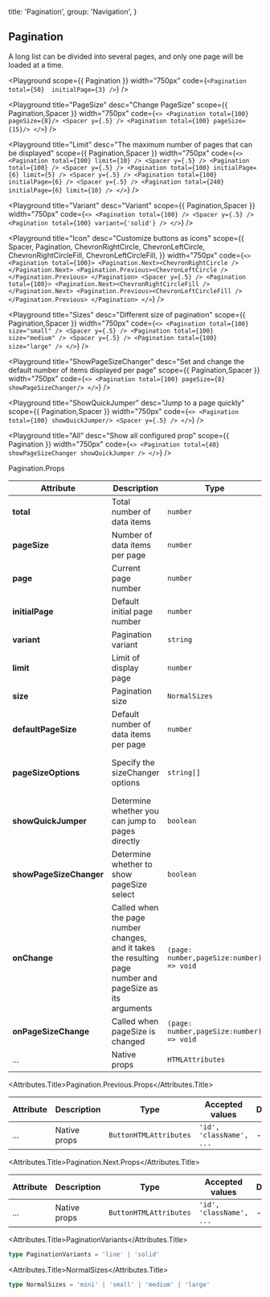 
  title: 'Pagination',
  group: 'Navigation',
}

## Pagination
A long list can be divided into several pages, and only one page will be loaded at a time.


<Playground
  scope={{ Pagination }}
  width="750px"
  code={`
      <Pagination total={50}  initialPage={3} />
`}
/>

<Playground
  title="PageSize"
  desc="Change PageSize"
  scope={{ Pagination,Spacer }}
  width="750px"
  code={`
<>
  <Pagination total={100} pageSize={8}/>
  <Spacer y={.5} />
  <Pagination total={100} pageSize={15}/>
</>
`}
/>


<Playground
  title="Limit"
  desc="The maximum number of pages that can be displayed"
  scope={{ Pagination,Spacer }}
  width="750px"
  code={`
<>
  <Pagination total={100} limit={10} />
  <Spacer y={.5} />
  <Pagination total={100} />
  <Spacer y={.5} />
  <Pagination total={100} initialPage={6} limit={5} />
  <Spacer y={.5} />
  <Pagination total={100} initialPage={6} />
  <Spacer y={.5} />
  <Pagination total={240} initialPage={6} limit={10} />
</>
`}
/>

<Playground
  title="Variant"
  desc="Variant"
  scope={{ Pagination,Spacer }}
  width="750px"
  code={`
<>
  <Pagination total={100} />
  <Spacer y={.5} />
  <Pagination total={100} variant={'solid'} />
</>
`}
/>

<Playground
  title="Icon"
  desc="Customize buttons as icons"
  scope={{
    Spacer,
    Pagination,
    ChevronRightCircle,
    ChevronLeftCircle,
    ChevronRightCircleFill,
    ChevronLeftCircleFill,
  }}
  width="750px"
  code={`
<>
  <Pagination total={100}>
   <Pagination.Next><ChevronRightCircle /></Pagination.Next>
   <Pagination.Previous><ChevronLeftCircle /></Pagination.Previous>
  </Pagination>
  <Spacer y={.5} />
  <Pagination total={100}>
   <Pagination.Next><ChevronRightCircleFill /></Pagination.Next>
   <Pagination.Previous><ChevronLeftCircleFill /></Pagination.Previous>
  </Pagination>
</>
`}
/>

<Playground
  title="Sizes"
  desc="Different size of pagination"
  scope={{ Pagination,Spacer }}
  width="750px"
  code={`
<>
  <Pagination total={100} size="small" />
  <Spacer y={.5} />
  <Pagination total={100} size="medium" />
  <Spacer y={.5} />
  <Pagination total={100} size="large" />
</>
`}
/>

<Playground
  title="ShowPageSizeChanger"
  desc="Set and change the default number of items displayed per page"
  scope={{ Pagination,Spacer }}
  width="750px"
  code={`
<>
  <Pagination total={100} pageSize={8} showPageSizeChanger/>
</>
`}
/>

<Playground
  title="ShowQuickJumper"
  desc="Jump to a page quickly"
  scope={{ Pagination,Spacer }}
  width="750px"
  code={`
<>
  <Pagination total={100} showQuickJumper/>
  <Spacer y={.5} />
</>
`}
/>

<Playground
  title="All"
  desc="Show all configured prop"
  scope={{ Pagination }}
  width="750px"
  code={`
<>
  <Pagination total={40} showPageSizeChanger showQuickJumper />
</>
`}
/>

<Attributes edit="/pages/en-us/components/pagination.mdx">
<Attributes.Title>Pagination.Props</Attributes.Title>

| Attribute               | Description                                                                                               | Type                                     | Accepted values                           | Default                   |
|-------------------------|-----------------------------------------------------------------------------------------------------------|------------------------------------------|-------------------------------------------|---------------------------|
| **total**               | Total number of data items                                                                                | `number`                                 |                                           | 1                         |
| **pageSize**            | Number of data items per page                                                                             | `number`                                 | -                                         | -                         |
| **page**                | Current page number                                                                                       | `number`                                 | -                                         | 1                         |
| **initialPage**         | Default initial page number                                                                               | `number`                                 | -                                         | 1                         |
| **variant**             | Pagination variant                                                                                        | `string`                                 | [PaginationVariants](#paginationvariants) | `line`                    |
| **limit**               | Limit of display page                                                                                     | `number`                                 | -                                         | 7                         |
| **size**                | Pagination size                                                                                           | `NormalSizes`                            | [NormalSizes](#normalsizes)               | `medium`                  |
| **defaultPageSize**     | Default number of data items per page                                                                     | `number`                                 | -                                         | 10                        |
| **pageSizeOptions**     | Specify the sizeChanger options                                                                           | `string[]`                               | -                                         | ['10', '20', '50', '100'] |
| **showQuickJumper**     | Determine whether you can jump to pages directly                                                          | `boolean`                                | -                                         | false                     |
| **showPageSizeChanger** | Determine whether to show pageSize select                                                                 | `boolean`                                | -                                         | false                     |
| **onChange**            | Called when the page number changes, and it takes the resulting page number and pageSize as its arguments | `(page: number,pageSize:number) => void` | -                                         | -                         |
| **onPageSizeChange**    | Called when pageSize is changed                                                                           | `(page: number,pageSize:number) => void` | -                                         | -                         |
| ...                     | Native props                                                                                              | `HTMLAttributes`                         | `'id', 'className', ...`                  | -                         |


<Attributes.Title>Pagination.Previous.Props</Attributes.Title>

| Attribute | Description  | Type                   | Accepted values          | Default |
|-----------|--------------|------------------------|--------------------------|---------|
| ...       | Native props | `ButtonHTMLAttributes` | `'id', 'className', ...` | -       |


<Attributes.Title>Pagination.Next.Props</Attributes.Title>

| Attribute | Description  | Type                   | Accepted values          | Default |
|-----------|--------------|------------------------|--------------------------|---------|
| ...       | Native props | `ButtonHTMLAttributes` | `'id', 'className', ...` | -       |



<Attributes.Title>PaginationVariants</Attributes.Title>

```ts
type PaginationVariants = 'line' | 'solid'
```

<Attributes.Title>NormalSizes</Attributes.Title>

```ts
type NormalSizes = 'mini' | 'small' | 'medium' | 'large'
```




</Attributes>

